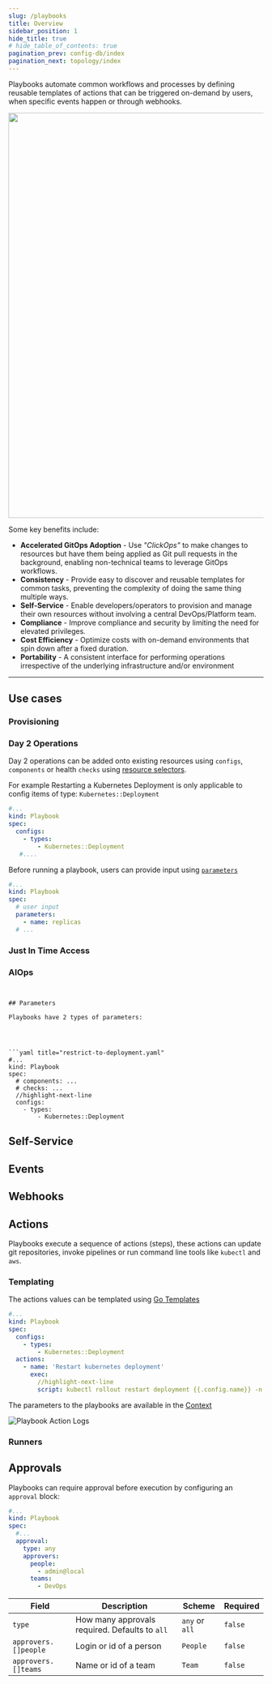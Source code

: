 ```yaml
---
slug: /playbooks
title: Overview
sidebar_position: 1
hide_title: true
# hide_table_of_contents: true
pagination_prev: config-db/index
pagination_next: topology/index
---
```


Playbooks automate common workflows and processes by defining reusable templates of actions that can be triggered on-demand by users, when specific events happen or through webhooks.

<img src="/img/playbooks.svg" width="800px"/>

Some key benefits include:

* **Accelerated GitOps Adoption** - Use  _"ClickOps"_ to make changes to resources but have them being applied as Git pull requests in the background, enabling non-technical teams to leverage GitOps workflows.
* **Consistency** - Provide easy to discover and reusable templates for common tasks, preventing the complexity of doing the same thing multiple ways.
* **Self-Service** - Enable developers/operators to provision and manage their own resources without involving a central DevOps/Platform team.
* **Compliance** - Improve compliance and security by limiting the need for elevated privileges.
* **Cost Efficiency** - Optimize costs with on-demand environments that spin down after a fixed duration.
* **Portability** - A consistent interface for performing operations irrespective of the underlying infrastructure and/or environment


<hr/>


## Use cases


### Provisioning



### Day 2 Operations

Day 2 operations can be added onto existing resources using `configs`, `components` or health `checks` using [resource selectors](/reference/resource-selector).

For example Restarting a Kubernetes Deployment is only applicable to config items of type: `Kubernetes::Deployment`

```yaml title="scale-deployment.yaml"
#...
kind: Playbook
spec:
  configs:
    - types:
        - Kubernetes::Deployment
   #....
```

Before running a playbook, users can provide input using [`parameters`](/reference/playbooks/parameters)
```yaml title="parameters.yaml"
#...
kind: Playbook
spec:
  # user input
  parameters:
    - name: replicas
  # ...

```

### Just In Time Access

### AIOps



```


## Parameters

Playbooks have 2 types of parameters:




```yaml title="restrict-to-deployment.yaml"
#...
kind: Playbook
spec:
  # components: ...
  # checks: ...
  //highlight-next-line
  configs:
    - types:
        - Kubernetes::Deployment
```

## Self-Service




## Events

## Webhooks


## Actions

Playbooks execute a sequence of actions (steps), these actions can update git repositories, invoke pipelines or run command line tools like `kubectl` and `aws`.

### Templating

The actions values can be templated using [Go Templates](/reference/scripting/gotemplate)

```yaml title="restart-deployment.yaml"
#...
kind: Playbook
spec:
  configs:
    - types:
        - Kubernetes::Deployment
  actions:
    - name: 'Restart kubernetes deployment'
      exec:
        //highlight-next-line
        script: kubectl rollout restart deployment {{.config.name}} -n {{.config.tags.namespace}}
```

The parameters to the playbooks are available in the [Context](reference/playbooks/context)


![Playbook Action Logs](/img/playbook-action-logs.png)


### Runners

## Approvals

Playbooks can require approval before execution by configuring an `approval` block:

```yaml title="approve-kubernetes-scaling.yaml"
#...
kind: Playbook
spec:
  #...
  approval:
    type: any
    approvers:
      people:
        - admin@local
      teams:
        - DevOps
```

| Field       | Description                    | Scheme       | Required |
| ----------- | ------------------------------ | ------------ | -------- |
| `type`      | How many approvals required. Defaults to `all`    | `any` or `all`     | `false`  |
| `approvers.[]people` | Login or id of a person| `People` | `false`  |
| `approvers.[]teams` | Name or id of a team | `Team` | `false`  |



